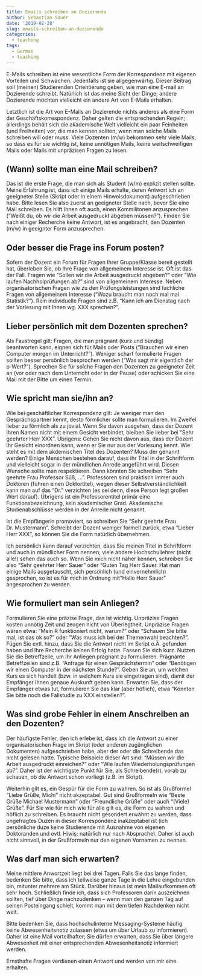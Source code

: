 ```yaml
---
title: Emails schreiben an Dozierende
author: Sebastian Sauer
date: '2019-02-28'
slug: emails-schreiben-an-dozierende
categories:
  - teaching
tags:
  - German
  - teaching
---
```




E-Mails schreiben ist eine wesentliche Form der Korrespondenz mit eigenen Vorteilen und Schwächen. Jedenfalls ist sie allgegenwärtig. Dieser Beitrag soll (meinen) Studierenden Orientierung geben, wie man eine E-mail an Dozierende schreibt. Natürlich ist das meine Sicht der Dinge; andere Dozierende möchten vielleicht ein andere Art von E-Mails erhalten. 

Letztlich ist die Art von E-Mails an Dozierende nichts anderes als eine Form der Geschäftskorrespondenz. Daher gelten die entsprechenden Regeln; allerdings behält sich die akademische Welt vielleicht ein paar Feinheiten (und Freiheiten) vor, die man kennen sollten, wenn man solche Mails schreiben will oder muss. Viele Dozenten (m/w) bekommen sehr viele Mails, so dass es für sie wichtig ist, keine unnötigen Mails, keine weitschweifigen Mails oder Mails mit unpräzisen Fragen zu lesen.

## (Wann) sollte man eine Mail schreiben? 

Das ist die erste Frage, die man sich als Student (w/m) explizit stellen sollte. Meine Erfahrung ist, dass ich einige Mails erhalte, deren Antwort ich an geeigneter Stelle (Skript oder in einem Hinweisdokument) aufgeschrieben habe. Bitte lesen Sie also zuerst an geeigneter Stelle nach, bevor Sie eine Mail schreiben. Es hilft Ihnen oft auch, einen Kommilitonen anzusprechen ("Weißt du, ob wir die Arbeit ausgedruckt abgeben müssen?"). Finden Sie nach einiger Recherche keine Antwort, ist es angebracht, den Dozenten (m/w) in geeignter Form anzusprechen.  


## Oder besser die Frage ins Forum posten?

Sofern der Dozent ein Forum für Fragen Ihrer Gruppe/Klasse bereit gestellt hat, überleben Sie, ob Ihre Frage von allgemeinem Interesse ist. Oft ist das der Fall. Fragen wie "Sollen wir die Arbeit ausgedruckt abgeben?" oder "Wie laufen Nachholprüfungen ab?" sind von allgemeinem Interesse. Neben organisatorischen Fragen wie zu den Prüfungsleistungen sind fachliche Fragen von allgemeinem Interesse ("Wozu braucht man noch mal mal Statistik?"). Rein individuelle Fragen sind z.B. "Kann ich am Dienstag nach der Vorlesung mit Ihnen wg. XXX sprechen?".


## Lieber persönlich mit dem Dozenten sprechen?

Als Faustregel gilt: Fragen, die man prägnant (kurz und bündig) beantworten kann, eignen sich für Mails oder Posts ("Brauchen wir einen Computer morgen im Unterricht?"). Weniger scharf formulierte Fragen sollten besser persönlich besprochen werden ("Was sagt mir eigentlich der p-Wert?"). Sprechen Sie für solche Fragen den Dozenten zu geeigneter Zeit an (vor oder nach dem Unterricht oder in der Pause) oder schicken Sie eine Mail mit der Bitte um einen Termin.


## Wie spricht man sie/ihn an?

Wie bei geschäftlicher Korrespondenz gilt: Je weniger man den Gesprächspartner kennt, desto förmlicher sollte man formulieren. Im Zweifel lieber zu förmlich als zu jovial. Wenn Sie davon ausgehen, dass der Dozent Ihren Namen nicht mit einem Gesicht verbindet, bleiben Sie lieber bei "Sehr geehrter Herr XXX". Übrigens: Gehen Sie nicht davon aus, dass der Dozent Ihr Gesicht einordnen kann, wenn er Sie nur aus der Vorlesung kennt. Wie steht es mit dem akdemischen Titel des Dozenten? Muss der genannt werden? Einige Menschen bestehen darauf, dass ihr Titel in der Schriftform und vielleicht sogar in der mündlichen Anrede angeführt wird. Diesen Wunsche sollte man respektieren. Dann könnten Sie schreiben "Sehr geehrte Frau Professor Süß, ...". Professoren sind praktisch immer auch Doktoren (führen einen Doktortitel), wegen dieser Selbstverständlichkeit kann man auf das "Dr." verzichten (es sei denn, diese Person legt großen Wert darauf). Übrigens ist ein Professorentitel primär eine Funktionsbezeichnung, kein akademischer Grad. Akademische Studienabschlüsse werden in der Anrede nicht genannt.

Ist die Empfängerin promoviert, so schreiben Sie "Sehr geehrte Frau Dr. Mustermann". Schreibt der Dozent weniger formell zurück, etwa "Lieber Herr XXX", so können Sie die Form natürlich übernehmen. 

Ich persönlich kann darauf verzichten, dass Sie meinen Titel in Schriftform und auch in mündlicher Form nennen; viele andere Hochschullehrer (nicht alle!) sehen das auch so. Wenn Sie mich nicht näher kennen, schreiben Sie also "Sehr geehrter Herr Sauer" oder "Guten Tag Herr Sauer. Hat man einige Mails ausgetauscht, sich persönlich (und einvernehmlich) gesprochen, so ist es für mich in Ordnung mit "Hallo Herr Sauer" angesprochen zu werden.



## Wie formuliert man sein Anliegen?

Formulieren Sie eine präzise Frage, das ist wichtig. Unpräzise Fragen kosten unnötig Zeit und zeugen nicht von Überlegtheit. Unpräzise Fragen wären etwa: "Mein R funktioniert nicht, warum?" oder "Schauen Sie bitte mal, ist das ok so?" oder "Was muss ich bei der Themenwahl beachten?". Fügen Sie evtl. hinzu, dass Sie die Antwort nicht im Skript o.Ä. gefunden haben und Ihre Recherche keinen Erfolg hatte. Fassen Sie sich kurz. Nutzen Sie die Betreffzeile, um Ihr Anliegen prägnant zu formulieren. Prägnante Betreffzeilen sind z.B. "Anfrage für einen Gesprächstermin" oder "Benötigen wir einen Computer in der nächsten Stunde?". Geben Sie an, um welchen Kurs es sich handelt (bzw. in welchem Kurs sie eingetragen sind), damit der Empfänger Ihnen genaue Auskunft geben kann. Erwarten Sie, dass der Empfänger etwas tut, formulieren Sie das klar (aber höflich), etwa "Könnten Sie bitte noch die Fallstudie zu XXX einstellen?".



## Was sind grobe Fehler in einem Anschreiben an den Dozenten?

Der häufigste Fehler, den ich erlebe ist, dass ich die Antwort zu einer organisatorischen Frage im Skript (oder anderen zugänglichen Dokumenten) aufgeschrieben habe, aber der oder die Schreibende das nicht gelesen hatte. Typische Beispiele dieser Art sind: "Müssen wir die Arbeit ausgedruckt einreichen?" oder "Wie laufen Wiederholungsprüfungen ab?". Daher ist der wichtigste Punkt für Sie, als Schreibende(r), vorab zu schauen, ob die Antwort schon vorliegt (z.B. im Skript).

Weiterhin gilt es, ein Gespür für die Form zu wahren. So ist als Grußformel "Liebe Grüße, Michi" nicht akzeptabel. Gut sind Grußformeln wie "Beste Grüße Michael Mustermann" oder "Freundliche Grüße" oder auch "(Viele) Grüße". Für Sie wie für mich wie für alle gilt es, die Form zu wahren und höflich zu schreiben. Es braucht nicht gesondert erwähnt zu werden, dass ungefragtes Duzen in dieser Korrespondenz inakzeptabel ist (ich persönliche duze keine Studierende mit Ausnahme von eigenen Doktoranden und evtl. Hiwis; natürlich nur nach Absprache). Daher ist auch nicht sinnvoll, in der Grußformeln nur den eigenen Vornamen zu nennen.


## Was darf man sich erwarten?

Meine mittlere Anwortzeit liegt bei drei Tagen. Falls Sie das lange finden, bedenken Sie bitte, dass ich teilweise ganze Tage in die Lehre eingebunden bin, mitunter mehrere am Stück. Darüber hinaus ist mein Mailaufkommen oft sehr hoch. Schließlich finde ich, dass sich Professoren darin auszeichnen sollten, tief über Dinge nachzudenken -- wenn man den ganzen Tag auf seinen Posteingang schielt, kommt man mit dem tiefen Nachdenken nicht weit.

Bitte bedenken Sie, dass hochschulinterne Messaging-Systeme häufig keine Abwesenheitsnotiz zulassen (etwa um über Urlaub zu informieren). Daher ist eine Mail vorteilhafter; Sie dürfen erwarten, dass Sie über längere Abwesenheit mit einer entsprechenden Abwesenheitsnotiz informiert werden.

Ernsthafte Fragen verdienen einen Antwort und werden von mir eine erhalten.

